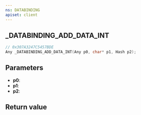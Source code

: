 ```yaml
---
ns: DATABINDING
apiset: client
---
```

## _DATABINDING_ADD_DATA_INT

```c
// 0x307A3247C5457BDE
Any _DATABINDING_ADD_DATA_INT(Any p0, char* p1, Hash p2);
```


## Parameters
* **p0**:
* **p1**:
* **p2**:

## Return value
